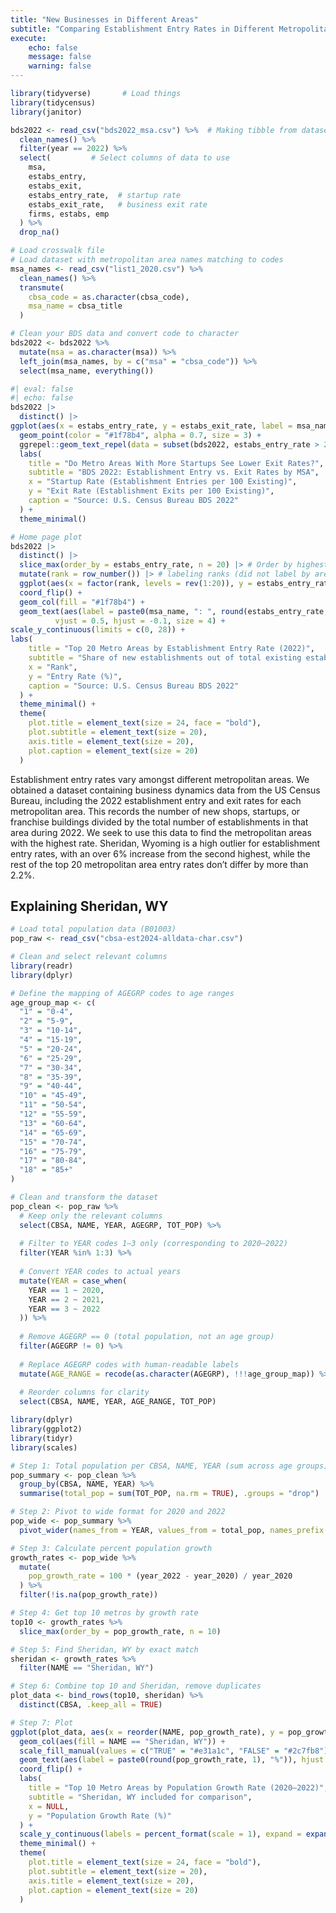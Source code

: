 ```yaml
---
title: "New Businesses in Different Areas"
subtitle: "Comparing Establishment Entry Rates in Different Metropolitan Areas"
execute:
    echo: false
    message: false
    warning: false
---
```


```r
library(tidyverse)       # Load things
library(tidycensus)
library(janitor)
```

```r
bds2022 <- read_csv("bds2022_msa.csv") %>%  # Making tibble from dataset, metropolitan area business dynamics dataset
  clean_names() %>%
  filter(year == 2022) %>%
  select(         # Select columns of data to use
    msa,
    estabs_entry,        
    estabs_exit,  
    estabs_entry_rate,  # startup rate
    estabs_exit_rate,   # business exit rate
    firms, estabs, emp
  ) %>%
  drop_na()
```

```r
# Load crosswalk file
# Load dataset with metropolitan area names matching to codes
msa_names <- read_csv("list1_2020.csv") %>%
  clean_names() %>%
  transmute(
    cbsa_code = as.character(cbsa_code),
    msa_name = cbsa_title
  )

# Clean your BDS data and convert code to character
bds2022 <- bds2022 %>%
  mutate(msa = as.character(msa)) %>%
  left_join(msa_names, by = c("msa" = "cbsa_code")) %>%
  select(msa_name, everything())
```

```r
#| eval: false
#| echo: false
bds2022 |>
  distinct() |> 
ggplot(aes(x = estabs_entry_rate, y = estabs_exit_rate, label = msa_name)) +
  geom_point(color = "#1f78b4", alpha = 0.7, size = 3) +
  ggrepel::geom_text_repel(data = subset(bds2022, estabs_entry_rate > 20)) +
  labs(
    title = "Do Metro Areas With More Startups See Lower Exit Rates?",
    subtitle = "BDS 2022: Establishment Entry vs. Exit Rates by MSA",
    x = "Startup Rate (Establishment Entries per 100 Existing)",
    y = "Exit Rate (Establishment Exits per 100 Existing)",
    caption = "Source: U.S. Census Bureau BDS 2022"
  ) +
  theme_minimal()
```

```r
# Home page plot
bds2022 |>
  distinct() |> 
  slice_max(order_by = estabs_entry_rate, n = 20) |> # Order by highest rates
  mutate(rank = row_number()) |> # labeling ranks (did not label by area name because of debugging difficulties; it resulted in incorrect bar lengths)
  ggplot(aes(x = factor(rank, levels = rev(1:20)), y = estabs_entry_rate)) +
  coord_flip() + 
  geom_col(fill = "#1f78b4") +
  geom_text(aes(label = paste0(msa_name, ": ", round(estabs_entry_rate, 1))), # Labeling area names after the bars as a way to work around the bug
          vjust = 0.5, hjust = -0.1, size = 4) +
scale_y_continuous(limits = c(0, 28)) +
labs(
    title = "Top 20 Metro Areas by Establishment Entry Rate (2022)",
    subtitle = "Share of new establishments out of total existing establishments",
    x = "Rank",
    y = "Entry Rate (%)",
    caption = "Source: U.S. Census Bureau BDS 2022"
  ) +
  theme_minimal() + 
  theme(
    plot.title = element_text(size = 24, face = "bold"),
    plot.subtitle = element_text(size = 20),
    axis.title = element_text(size = 20),
    plot.caption = element_text(size = 20)
  )
```

Establishment entry rates vary amongst different metropolitan areas. We obtained a dataset containing business dynamics data from the US Census Bureau, including the 2022 establishment entry and exit rates for each metropolitan area. This records the number of new shops, startups, or franchise buildings divided by the total number of establishments in that area during 2022. We seek to use this data to find the metropolitan areas with the highest rate. Sheridan, Wyoming is a high outlier for establishment entry rates, with an over 6% increase from the second highest, while the rest of the top 20 metropolitan area entry rates don't differ by more than 2.2%.

## Explaining Sheridan, WY

```r
# Load total population data (B01003)
pop_raw <- read_csv("cbsa-est2024-alldata-char.csv")

# Clean and select relevant columns
library(readr)
library(dplyr)

# Define the mapping of AGEGRP codes to age ranges
age_group_map <- c(
  "1" = "0-4",
  "2" = "5-9",
  "3" = "10-14",
  "4" = "15-19",
  "5" = "20-24",
  "6" = "25-29",
  "7" = "30-34",
  "8" = "35-39",
  "9" = "40-44",
  "10" = "45-49",
  "11" = "50-54",
  "12" = "55-59",
  "13" = "60-64",
  "14" = "65-69",
  "15" = "70-74",
  "16" = "75-79",
  "17" = "80-84",
  "18" = "85+"
)

# Clean and transform the dataset
pop_clean <- pop_raw %>%
  # Keep only the relevant columns
  select(CBSA, NAME, YEAR, AGEGRP, TOT_POP) %>%
  
  # Filter to YEAR codes 1–3 only (corresponding to 2020–2022)
  filter(YEAR %in% 1:3) %>%
  
  # Convert YEAR codes to actual years
  mutate(YEAR = case_when(
    YEAR == 1 ~ 2020,
    YEAR == 2 ~ 2021,
    YEAR == 3 ~ 2022
  )) %>%
  
  # Remove AGEGRP == 0 (total population, not an age group)
  filter(AGEGRP != 0) %>%
  
  # Replace AGEGRP codes with human-readable labels
  mutate(AGE_RANGE = recode(as.character(AGEGRP), !!!age_group_map)) %>%
  
  # Reorder columns for clarity
  select(CBSA, NAME, YEAR, AGE_RANGE, TOT_POP)
```

```r
library(dplyr)
library(ggplot2)
library(tidyr)
library(scales)

# Step 1: Total population per CBSA, NAME, YEAR (sum across age groups)
pop_summary <- pop_clean %>%
  group_by(CBSA, NAME, YEAR) %>%
  summarise(total_pop = sum(TOT_POP, na.rm = TRUE), .groups = "drop")

# Step 2: Pivot to wide format for 2020 and 2022
pop_wide <- pop_summary %>%
  pivot_wider(names_from = YEAR, values_from = total_pop, names_prefix = "year_")

# Step 3: Calculate percent population growth
growth_rates <- pop_wide %>%
  mutate(
    pop_growth_rate = 100 * (year_2022 - year_2020) / year_2020
  ) %>%
  filter(!is.na(pop_growth_rate))

# Step 4: Get top 10 metros by growth rate
top10 <- growth_rates %>%
  slice_max(order_by = pop_growth_rate, n = 10)

# Step 5: Find Sheridan, WY by exact match
sheridan <- growth_rates %>%
  filter(NAME == "Sheridan, WY")

# Step 6: Combine top 10 and Sheridan, remove duplicates
plot_data <- bind_rows(top10, sheridan) %>%
  distinct(CBSA, .keep_all = TRUE)

# Step 7: Plot
ggplot(plot_data, aes(x = reorder(NAME, pop_growth_rate), y = pop_growth_rate)) +
  geom_col(aes(fill = NAME == "Sheridan, WY")) +
  scale_fill_manual(values = c("TRUE" = "#e31a1c", "FALSE" = "#2c7fb8"), guide = "none") +
  geom_text(aes(label = paste0(round(pop_growth_rate, 1), "%")), hjust = -0.1, size = 3) +
  coord_flip() +
  labs(
    title = "Top 10 Metro Areas by Population Growth Rate (2020–2022)",
    subtitle = "Sheridan, WY included for comparison",
    x = NULL,
    y = "Population Growth Rate (%)"
  ) +
  scale_y_continuous(labels = percent_format(scale = 1), expand = expansion(mult = c(0, 0.1))) +
  theme_minimal() + 
  theme(
    plot.title = element_text(size = 24, face = "bold"),
    plot.subtitle = element_text(size = 20),
    axis.title = element_text(size = 20),
    plot.caption = element_text(size = 20)
  )
```